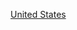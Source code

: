 {{Commons category|1920s establishments in the United States}}
{{EstcatCountryDecade|19|2|20|美國|United States}}
[[Category:1920年代北美洲建立|United States]]